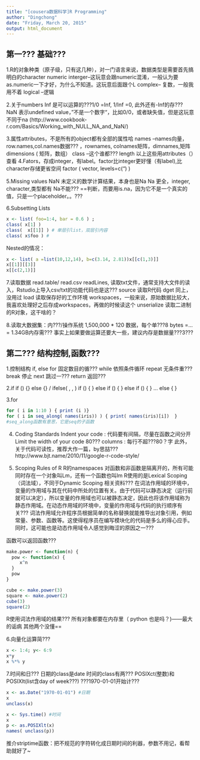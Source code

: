 ```yaml
---
title: "[cousera数据科学]R Programming"
author: "Dingchong"
date: "Friday, March 20, 2015"
output: html_document
---
```


## 第一??? 基础???
1.R的对象种类（原子级，只有这几种），对一门语言来说，数据类型是需要首先搞明白的character
numeric
interger--这玩意会跟numeric混淆，一般认为要as.numeric一下才好，为什么不知道。这玩意后面跟个L
complex-- 复数，一般我用不着
logical --逻辑

2.关于numbers
Inf 是可以运算的???1/0 =Inf, 1/Inf =0, 此外还有-Inf的存???
NaN 表示undefined value，”不是一个数字“，比如0/0，或者缺失值，但是这玩意不同于na
(http://www.cookbook-r.com/Basics/Working_with_NULL_NA_and_NaN/)


3.属性attributes，不是所有的object都有全部的属性哈
names --names向量，row.names,col.names数据??? ，rownames, colnames矩阵，dimnames,矩阵 
dimensions ( 矩阵，数组）
class --这个谁都???
length
以上这些用attributes（）查看
4.Fators，存成integer，有label。factor比integer更好懂（有label),比character存储更省空间
factor ( vector, levels=c(") )

5.Missing values
NaN 未定义的数学计算结果，本身也是Na
Na 更全，integer, character,类型都有
Na不能??? ==判断，而要用is.na，因为它不是一个真实的值，只是一个placeholder。。???

6.Subsetting Lists
```r
x <- list( foo=1:4, bar = 0.6 ) ;
class( x[1] ) 
class(  x[[1]] ) # 单层引list，双层引内容
class( x$foo ) # 
```

Nested的情况：
```r
x <- list( a =list(10,12,14), b=c(3.14, 2.81))x[[c(1,3)]]
x[[1]][[3]]
x[[c(2,1)]]
```

7.读取数据
read.table/ read.csv
readLines, 读取txt文件，通常支持大文件的读入，Rstudio上导入csv/txt的功能代码也是这???
source  读取R代码
dget 同上，没用过
load 读取保存好的工作环境 workspaces，一般来说，原始数据比较大，我喜欢处理好之后存成workspaces，再做的时候读这个
unserialize 读取二进制的R对象，这干啥的？

8.读取大数据集：内???/操作系统
1,500,000 * 120 数据，每个单???8 bytes =...= 1.34GB内存需???
事实上如果要做运算还要大一些，建议内存是数据量???3???


## 第二??? 结构控制,函数???

1.控制结构
if, else 
for 固定数目的循???
while 依照条件循环
repeat 无条件重???
break 停止
next 跳过一???
return 返回???

2.if
if () {} else {} / ifelse(  , , )
if () { } else if () { } else if () { } ... else { }

3.for
```r
for ( i in 1:10 ) { print (i )}
for ( i in seq_along( names(iris)) ) { print( names(iris)[i])  } 
#seq_along函数有意思，它是seq的子函数
```

4. Coding Standards
Indent your code : 代码要有间隔，尽量在函数之间分开
Limit the width of your code 80??? columns : 每行不超???80？字
此外，关于代码可读性，推荐大作一篇，by思喆???
http://www.bjt.name/2010/11/google-r-code-style/

5. Scoping Rules of R
R的namespaces 对函数和非函数是隔离开的，所有可能同时存在一个对象叫Lm，还有一个函数也叫lm
R使用的是Lexical Scoping（词法域），不同于Dynamic Scoping
相关资料???
在词法作用域的环境中，变量的作用域与其在代码中所处的位置有关。由于代码可以静态决定（运行前就可以决定），所以变量的作用域也可以被静态决定，因此也将该作用域称为静态作用域。在动态作用域的环境中，变量的作用域与代码的执行顺序有关???
词法作用域允许程序员根据简单的名称替换就能推导出对象引用，例如常量、参数、函数等。这使得程序员在编写模块化的代码是多么的得心应手。同时，这可能也是动态作用域令人感觉到晦涩的原因之一???

函数可以返回函数???
```r
make.power <- function(n) {
  pow <- function(x) {
     x^n
  }
  pow
}

cube <- make.power(3)
square <- make.power(2)
cube(3)
square(2)

```

R使用词法作用域的结果???
所有对象都要在内存里（ python 也是吗？)——最大的诟病
其他两个没懂==

6.向量化运算简???
```r
x <- 1:4; y<- 6:9
x*y
x %*% y
```

7.时间和日???
日期的class是date
时间的class有两??? POSIXct(整数)和POSIXlt(list含day of week???)
???1970-01-01开始计???
```r
x <- as.Date("1970-01-01") #日期
x
unclass(x)

x <- Sys.time() #时间
x
p <- as.POSIXlt(x)
names( unclass(p))
```

推介striptime函数：把不规范的字符转化成日期时间的利器，参数不用记，看帮助就好了~

